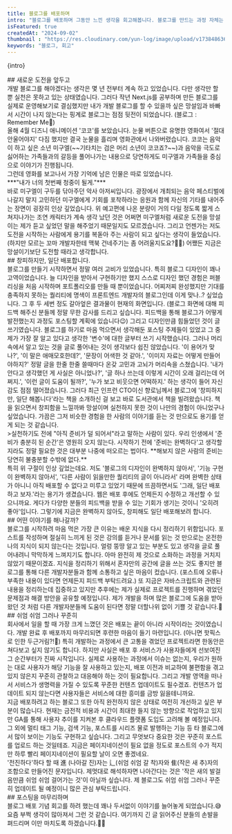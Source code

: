 ```yaml
---
title: 블로그를 배포하며
intro: "블로그를 배포하며 그동안 느낀 생각을 회고해봅니다. 블로그를 만드는 과정 자체는 재밌었지만 막상 배포하는 것은 왜 계속 망설여졌는지, 앞으로 어떻게 블로그를 운영해 나갈 예정인지에 대한 이야기를 해보겠습니다."
isFeatured: true
createdAt: "2024-09-02"
thumbnail : "https://res.cloudinary.com/yun-log/image/upload/v1738486364/06.blog_open/kpk3lyuetqpnrgl68ht3.jpg" 
keywords: "블로그, 회고"
---
```

<p>{intro}</p>
<Spacing size="lg" />
## 새로운 도전을 앞두고
<br/>
개발 블로그를 해야겠다는 생각은 몇 년 전부터 계속 하고 있었습니다. 다만 생각만 할 뿐 실천은 못하고 있는 상태였습니다. 그러다 작년 Next.js를 공부하며 만든 블로그를 실제로 운영해보기로 결심했지만 내가 개발 블로그를 할 수 있을까 싶은 망설임과 바빠서 시간이 나지 않는다는 핑계로 블로그는 점점 뒷전이 되었습니다. (블로그 : Remember Me🥹)
<br/>
올해 4월 디즈니 애니메이션 '코코'를 보았습니다. 눈물 버튼으로 유명한 영화여서 '절대 안울어야지' 다짐 했지만 결국 눈물을 흘리며 영화관에서 나와버렸습니다.
코코는 음악이 하고 싶은 소년 미구엘(~~기타치는 검은 머리 소년이 코코죠?~~)과 음악을 극도로 싫어하는 가족들과의 갈등을 풀어나가는 내용으로 당연하게도 미구엘과 가족들을 중심으로 이야기가 진행됩니다. 
<br/>
그런데 영화를 보고나서 가장 기억에 남은 인물은 따로 있었습니다.
<br/>
<YoutubePlayer videoId="ZCwXys58lgs" elementId="youtube" start={271}/>
***"내가 너의 첫번째 청중이 될게."***
<br/>
바로 미구엘이 구두를 닦아주던 악사 아저씨입니다. 광장에서 개최되는 음악 페스티벌에 나갈지 말지 고민하던 미구엘에게 기회를 포착하라는 응원과 함께 자신의 기타를 내어주는 장면이 굉장히 인상 깊었습니다. 위 예고편에 나온 분량이 거의 다일 정도록 짧게 스쳐지나가는 조연 캐릭터가 계속 생각 났던 것은 어쩌면 미구엘처럼 새로운 도전을 망설이는 제가 듣고 싶었던 말을 해주었기 때문일지도 모르겠습니다. 그리고 언젠가는 저도 도전을 시작하는 사람에게 용기를 복돋아 주는 사람이 되고 싶다는 생각이 들었습니다. (하지만 모르는 꼬마 개발자한테 맥북 건네주기는 좀 어려울지도요?👩‍🦲)
어쨌든 지금은 망설이기보단 도전할 때라고 생각합니다.
<br/>
## 창피하지만, 일단 배포합니다.
<br/>
블로그를 만들기 시작하면서 정말 여러 고비가 있었습니다. 특히 블로그 디자인이 꽤나 고역이었습니다. 늘 디자인을 받아서 구현하기만 했지 스스로 디자인 했던 경험은 퍼블리싱을 처음 시작하며 포트폴리오를 만들 때 뿐이었습니다. 어찌저찌 완성했지만 기대를 충족하지 못하는 퀄리티에 명색이 프론트엔드 개발자의 블로그인데 이게 맞나..? 싶었습니다. 그 후 두 세번 정도 갈아엎은 결과물이 현재의 화면입니다. (블로그 화면에 대해 피드백 해주신 분들께 정말 무한 감사를 드리고 싶습니다. 피드백을 통해 블로그가 어떻게 발전했는지 과정도 포스팅할 계획에 있습니다😉) 
그리고 디자인만큼 힘들었던 것이 글쓰기였습니다. 블로그를 하기로 마음 먹으면서 생각해둔 포스팅 주제들이 있었고 그 중 제가 가장 잘 알고 있다고 생각한 '변수'에 대한 글부터 쓰기 시작했습니다. 그러나 머리 속에서 알고 있는 것을 글로 풀어내는 것이 생각보다 쉽진 않았습니다. '이 용어가 맞나?', '이 말은 애매모호한데?', '문장이 어색한 것 같아.', '이미지 자료는 어떻게 만들어야하지?' 정말 글을 한줄 한줄 쓸때마다 온갖 고민과 고뇌가 머리속을 스쳤습니다. '내가 안다고 생각했던 게 사실은 아니었나?', '글 하나 쓰는데 이렇게 시간이 오래 걸리는데 어쩌지.', '이런 글이 도움이 될까?', '누가 보고 비웃으면 어떡하지.' 하는 생각이 들어 자신감도 점점 떨어졌습니다.       
그러다 최근 인프런 CTO이신 향로님께서 블로그에 '창피하지만, 일단 해봅니다'라는 책을 소개하신 걸 보고 바로 도서관에서 책을 빌려왔습니다.
책을 읽으면서 창피함을 느낄까봐 망설이며 실천하지 못한 것이 나만의 경험이 아니었구나 싶었습니다. 가끔은 그저 비슷한 경험을 한 사람의 이야기를 듣는 것 만으로도 용기를 얻게 되는 것 같습니다.
<br/>
>실천하기도 전에 "아직 준비가 덜 되어서"라고 말하는 사람이 있다. 우리 인생에서 '준비가 충분히 된 순간'은 영원히 오지 않는다. 시작하기 전에 '준비는 완벽하다'고 생각할지라도 정말 필요한 것은 대부분 나중에 떠오르는 법이다. **해보지 않은 사람의 준비는 당연히 불충분할 수밖에 없다.**

<br/>
특히 위 구절이 인상 깊었는데요. 저도 '블로그의 디자인이 완벽하지 않아서', '기능 구현이 완벽하지 않아서', '다른 사람이 읽을만한 퀄리티의 글이 아니라서' 라며 완벽한 상태가 아니니 아직 배포할 수 없다고 미루고 있었기 때문에 뜨끔하면서도 '그래, 일단 배포하고 보자.'라는 용기가 생겼습니다. 웹은 배포 후에도 언제든지 수정하고 개선할 수 있으니까요. 게다가 다양한 분들의 피드백을 받을 수 있는 기회가 생기는 것이니 '오히려 좋아'입니다.
그렇기에 지금은 완벽하지 않아도, 창피해도 일단 배포해보려 합니다. 
<br/>
## 어떤 이야기를 해나갈까?
<br/>
블로그를 시작하려 마음 먹은 가장 큰 이유는 배운 지식을 다시 정리하기 위함입니다. 포스트를 작성하며 절실히 느끼게 된 것은 강의를 듣거나 문서를 읽는 것 만으로는 온전한 나의 지식이 되지 않는다는 것입니다. 얼렁 뚱땅 알고 있는 부분도 있고 생각을 글로 풀어내려니 막막하게 느껴지기도 합니다. 아마 완전히 제 것으로 소화하는 과정을 거치지 않았기 때문이겠죠. 지식을 정리하기 위해서 혼자만의 공간에 글을 쓰는 것도 좋지만 블로그를 통해 다른 개발자분들과 함께 소통하고 싶은 마음이 컸습니다. (포스트에 오류나 부족한 내용이 있다면 언제든지 피드백 부탁드려요.) 또 지금은 자바스크립트와 관련된 내용을 정리하는데 집중하고 있지만 추후에는 제가 실제로 프로젝트를 진행하며 겪었던 문제점과 해결 방안을 공유할 예정입니다. 제가 개발을 하며 많은 블로그에 도움을 받아왔던 것 처럼 다른 개발자분들께 도움이 된다면 정말 더할나위 없이 기쁠 것 같습니다.🥰  
<br/>
## 쉬엄 쉬엄 그러나 꾸준히
<br/>
회사에서 일을 할 때 가장 크게 느꼈던 것은 배포는 끝이 아니라 시작이라는 것이였습니다. 개발 완료 후 배포까지 마무리되면 후련한 마음이 들기 마련입니다. (아니면 핫픽스로 인한 두근거림?!🫣) 특히 개발하는 과정에서 큰 고통을 겪었던 프로젝트라면 한동안은 쳐다보고 싶지 않기도 합니다. 하지만 사실은 배포 후 서비스가 사용자들에게 선보여진 그 순간부터가 진짜 시작입니다. 실제로 사용하는 과정에서 이슈는 없는지, 우리가 원하는 대로 사용자가 해당 기능을 잘 사용하고 있는지, 배포 이전과 비교하여 불편함을 겪고 있지 않은지 꾸준히 관찰하고 대응해야 하는 것이 필요합니다. 그리고 개발 영역을 떠나서 서비스가 생명력을 가질 수 있도록 꾸준한 컨텐츠 업데이트도 필수겠죠. 컨텐츠가 업데이트 되지 않는다면 사용자들은 서비스에 대한 흥미를 금방 잃을테니까요.
<br/>
지금 배포하려고 하는 블로그 또한 아직 완전하지 않은 상태로 여전히 개선하고 싶은 부분이 많습니다.
현재는 금전적 비용과 시간이 최대한 들지 않는 방향으로 작업하고 있지만 GA를 통해 사용자 추이를 지켜본 후 클라우드 플랫폼 도입도 고려해 볼 예정입니다.
그 외에 멀티 태그 기능, 검색 기능, 포스트를 시리즈 물로 발행하는 기능 등 타 블로그에서 많이 보이는 기능도 구현하고 싶습니다.
그리고 무엇보다 중요한 것은 꾸준히 포스트를 업로드 하는 것일테죠.
지금은 페이지네이션이 필요 없을 정도로 포스트의 수가 적지만 하루 빨리 페이지네이션이 필요할 날이 오면 좋겠네요.     
<br/>
'전진하다'하다 할 때 進 (나아갈 진)자는 辶(쉬엄 쉬엄 갈 착)자와 隹(작은 새 추)자의 조합으로 만들어진 문자입니다. 제멋대로 해석하자면 나아간다는 것은 '작은 새의 발걸음만큼 쉬엄 쉬엄 걸어가는 것'이 아닐까 싶습니다. 제 블로그도 쉬엄 쉬엄 그러나 꾸준히 업데이트 될 예정이니 많은 관심 부탁드립니다.
<br/>
## 포스팅을 마무리하며
<br/>
블로그 배포 기념 회고를 하려 했는데 꽤나 두서없이 이야기를 늘어놓게 되었습니다.😅 요즘 부쩍 생각이 많아져서 그런 것 같습니다. 여기까지 긴 글 읽어주신 분들의 손발을 펴드리며 이만 마치도록 하겠습니다.👋👋






